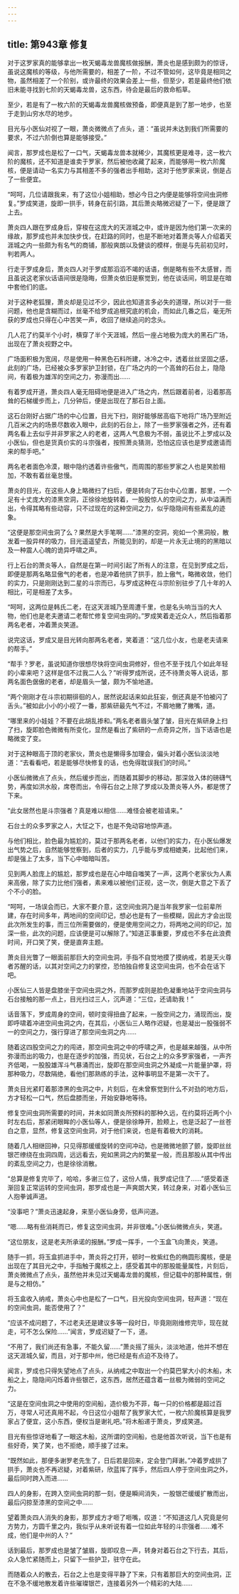 ```yaml
---
---
---
```

title: 第943章 修复
---



对于这罗家真的能够拿出一枚天蝎毒龙兽魔核做报酬，萧炎也是感到颇为的惊讶，虽说这魔核的等级，与他所需要的，相差了一阶，不过不管如何，这毕竟是相同之物，虽然相差了一个阶别，或许最终的效果会差上一些，但至少，若是最终他们依旧未能寻找到七阶的天蝎毒龙兽，这东西，待会是最后的救命稻草。

至少，若是有了一枚六阶的天蝎毒龙兽魔核做预备，即便真是到了那一地步，也至于走到山穷水尽的地步。

目光与小医仙对视了一眼，萧炎微微点了点头，道：“虽说并未达到我们所需要的要求，不过六阶倒也算是能够接受。”

闻言，那罗成也是松了一口气，天蝎毒龙兽本就稀少，其魔核更是难寻，这一枚六阶的魔核，还不知道是谁卖于罗家，然后被他收藏了起来，而能够用一枚六阶魔核，便是请动一名实力与其相差不多的强者出手相助，这对于他罗家来说，倒是占了一些便宜。

“呵呵，几位请跟我来，有了这位小姐相助，想必今日之内便是能够将空间虫洞修复。”罗成笑道，旋即一拱手，转身在前引路，其后萧炎略微迟疑了一下，便是跟了上去。

萧炎四人跟在罗成身后，穿梭在这庞大的天涯城之中，或许是因为他们第一次来的缘故，那罗成也并未加快步伐，在赶路的同时，也是不断地对着萧炎等人介绍着天涯城之内一些颇为有名气的商铺，那般爽朗以及健谈的模样，倒是与先前初见时，判若两人。

行走于罗成身后，萧炎四人对于罗成那滔滔不竭的话语，倒是略有些不太感冒，而且虽说这老家伙话语间很是隐晦，但萧炎依旧是察觉到，他在谈话间，明显是在暗中套他们的底。

对于这种老狐狸，萧炎却是见过不少，因此也知道言多必失的道理，所以对于一些问题，他也是含糊而过，丝毫不给罗成追根究底的机会，而如此几番之后，毫无所获的罗成也只得在心中苦笑一声，收回了继续追问的念头。

几人花了约莫半个小时，横穿了半个天涯城，然后一座占地极为庞大的黑石广场，出现在了萧炎视野之中。

广场面积极为宽阔，尽是使用一种黑色石料所建，冰冷之中，透着丝丝坚固之感，此刻的广场，已经被众多罗家护卫封锁，在广场之内的一个高耸的石台上，隐隐间，有着极为雄浑的空间之力，弥漫而出……

有着罗成开道，萧炎四人毫无阻碍地便是进入广场之内，然后跟着前者，沿着那高耸的石梯缓步而上，几分钟后，便是出现在了那石台上面。

这石台刚好占据广场的中心位置，目光下扫，刚好能够居高临下地将广场乃至附近几百米之内的场景尽数收入眼中，此刻的石台上，除了一些罗家强者之外，还有着两名看上去似乎并非罗家之人的老者，这两人气息极为不弱，虽说比不上罗成以及小医仙，但也是货真价实的斗宗强者，按照萧炎猜测，恐怕这应该也是罗成邀请而来的帮手吧。”

两名老者面色冷漠，眼中隐约透着许些傲气，而周围的那些罗家之人也是笑脸相加，不敢有着丝毫怠慢。

萧炎的目光，在这些人身上略微扫了扫后，便是转向了石台中心位置，那里，一个足有十丈庞大的漆黑空洞，正徐徐地旋转着，一股股惊人的空间之力，从中溢满而出，令得其略有些动容，只不过现在的这种空间之力，似乎隐隐间有些紊乱的迹象。

“这便是那空间虫洞了么？果然是大手笔啊……”漆黑的空洞，宛如一个黑洞般，散发着一股异样的吸力，目光遥遥望去，所能见到的，却是一片永无止境的的黑暗以及一种震人心魄的诡异呼啸之声。

行上石台的萧炎等人，自然是在第一时间引起了所有人的注意，在见到罗成之后，即便是那两名略显傲气的老者，也是冲着他拱了拱手，脸上傲气，略微收敛，他们的实力，只是刚刚达到二星的斗宗而已，与罗成这种在斗宗阶别驻步了几十年的人相比，可是相差了太多。

“呵呵，这两位是韩氏二老，在这天涯城乃至周遭千里，也是名头响当当的大人物，他们也是老夫邀请二老帮忙修复空间虫洞的。”罗成笑着走近众人，然后指着那两名老者，冲着萧炎笑道。

说完这话，罗成又是目光转向那两名老者，笑着道：“这几位小友，也是老夫请来的帮手。”

“帮手？罗老，虽说知道你很想尽快将空间虫洞修好，但也不至于找几个如此年轻的小辈来吧？这样是信不过我二人么？”听得罗成所说，还不待萧炎等人说话，那两名面色倨傲的老者，却是眉头一皱，颇为不愉地道。

“两个刚刚才在斗宗初期徘徊的人，居然说起话来如此狂妄，倒还真是不怕被闪了舌头。”被如此小小的小视了一番，那紫研最先气不过，不屑地撇了撇嘴，道。

“哪里来的小娃娃？不要在此胡乱掺和。”两名老者眉头皱了皱，目光在紫研身上扫了扫，旋即脸色微微有所变化，显然是看出了紫研的一点奇异之所，当下话语也是略微变了变。

对于这种眼高于顶的老家伙，萧炎也是懒得多加理会，偏头对着小医仙淡淡地道：“去看看吧，若是能够尽快修复的话，也免得耽误我们的时间。”

小医仙微微点了点头，然后缓步而出，而随着其脚步的移动，那深敛入体的磅礴气势，再度如洪水般，席卷而出，令得石台之上除了罗成以及萧炎等人外，都是愣了下来。

“此女居然也是斗宗强者？真是难以相信……难怪会被老祖请来。”

石台土的众多罗家之人，大怔之下，也是不免动容地惊声道。

与他们相比，脸色最为尴尬的，莫过于那两名老者，以他们的实力，在小医仙爆发出气势之后，自然能够觉察到，后者的实力，几乎能与罗成相媲美，比起他们来，却是强上了太多，当下心中暗暗叫苦。

见到两人脸庞上的尴尬，那罗成也是在心中暗自嗤笑了一声，这两个老家伙为人素来高傲，除了实力比他们强者，素来难以被他们正视，这一次，倒是大意之下丢了个不小的脸。

“呵呵，一场误会而已，大家不要介意，这空间虫洞乃是当年我罗家一位前辈所建，存在时间多年，两地间的空间印记，想必也是有了一些模糊，因此方才会出现此次所发生的事，而三位所需要做的，便是使用空间之力，将两地之间的印记，加深一些，此次的问题，应该便是可以解除了。”知道正事重要，罗成也不多在此浪费时间，开口笑了笑，便是直奔主题。

萧炎目光瞥了一眼面前那巨大的空间虫洞，手指不自觉地摸了摸纳戒，若是天火尊者苏醒的话，以其对空间之力的掌控，恐怕独自修复这空间虫洞，也不会在话下吧。

小医仙三人皆是盘膝坐于空间虫洞之外，而那罗成则是脸色凝重地站于空间虫洞与石台接触的那一点上，目光扫过三人，沉声道：“三位，还请助我！”

话音落下，罗成周身的空间，顿时变得扭曲了起来，一股空间之力，涌现而出，旋即呼啸着冲进空间虫洞之内，在其后，小医仙三人略作迟疑，也是凝出一股强弱不一的空间之力，强行穿进了那空间虫洞之内……

随着这四股空间之力的闯进，那空间虫洞之中的呼啸之声，也是越来越强，从中所弥漫而出的吸力，也是在逐步的加强，而见状，石台之上的众多罗家强者，一声齐齐低喝，一股股雄浑斗气暴涌而出，旋即在那空间虫洞之外凝成一片能量护罩，将那种吸力，尽数隔绝，看他们那熟练的手法，这种事明显不是第一次干了。

萧炎目光紧盯着那漆黑的虫洞之中，片刻后，在未曾察觉到什么不对劲的地方后，方才轻松一口气，然后盘膝而坐，开始安静地等待。

修复空间虫洞所需要的时间，并未如同萧炎所预料的那种久远，在约莫将近两个小时左右后，那紧闭眼眸的小医仙等人，便是徐徐睁开，脸颊上，也是泛起了一丝苍白之意，显然，修复这空间虫洞，对于他们来说，也是有着极大的消耗。

随着几人相继回神，只见得那缓缓旋转的空间冲动，也是微微地颤了颤，旋即丝丝银芒缭绕在虫洞四周，远远看去，宛如黑洞之内的繁星一般，而且那股从其中传出的紊乱空间之力，也是徐徐消散。

“总算是修复完毕了，哈哈，多谢三位了，这份人情，我罗成记住了……”感受着逐渐回复正常运转的空间虫洞，那罗成也是一声爽朗大笑，转过身来，对着小医仙三人抱拳诚声道。

“没事吧？”萧炎迅速起身，来至小医仙身旁，低声问道。

“嗯……略有些消耗而已，修复这空间虫洞，并非很难。”小医仙微微点头，笑道。

“这位朋友，这是老夫所承诺的报酬。”罗成一挥手，一个玉盒飞向萧炎，笑道。

随手一抓，将玉盒抓进手中，萧炎将之打开，顿时一枚紫红色的椭圆形魔核，便是出现在了其目光之中，手指触于魔核之上，感受着其中的那股能量属性，片刻后，萧炎微微点了点头，虽然他并未见过天蝎毒龙兽的魔核，但记载中的那种属性，倒是与之相仿。”

将玉盒收入纳戒，萧炎心中也是松了一口气，目光投向空间虫洞，轻声道：“现在的空间虫洞，能否使用了？”

“应该不成问题了，不过老夫还是建议多等一段时日，毕竟刚刚维修完毕，现在就走，可不怎么保险……”闻言，罗成迟疑了一下，道。

“不用了，我们尚还有急事，不能久留……”萧炎摇了摇头，淡淡地道，他并不想在这天涯城久留，而且，对于那中州，他已经是有点迫不及待了。

闻言，罗成也只得失望地点了点头，从纳戒之中取出一个约莫巴掌大小的木船，木船之上，隐隐间闪烁着许些银芒，这东西，居然还蕴含着一丝极为微弱的空间之力。

“这是在空间虫洞之中使用的空间船，造价极为不菲，每一只的价格都是超过百万，寻常人可还真用不起，今日这位小姐帮了我罗家大忙，一枚六阶魔核算是我罗家占了便宜，这小东西，便权当是谢礼吧。”将木船递于萧炎，罗成笑道。

目光有些惊讶地看了一眼这木船，这所谓的空间船，也是他首次听说，当下也是有些好奇，笑了笑，也不拒绝，顺手接了过来。

“既然如此，那便多谢罗老先生了，日后若是回来，定会登门拜谢。”冲着罗成拱了拱手，萧炎也不再迟疑，对着紫研，欣蓝挥了挥手，然后四人停于空间虫洞之外，最后同时跨入而进……

四人的身影，在跨入空间虫洞的那一刻，便是瞬间消失，一股银芒缓缓扩散而出，最后闪掠至漆黑的空间之中……

望着萧炎四人消失的身影，那罗成方才咂了咂嘴，叹道：“不知道这几人究竟是何方势力，方圆千里之内，我似乎从未听说有着一位如此年轻的斗宗强者……难不成，他们是中州的人？”

话到最后，那罗成也是皱了皱眉，旋即叹息一声，转身对着石台之下行去，其后，众人急忙紧随而上，只留下一些护卫，驻守在此。

而随着众人的散去，石台之上也是变得平静了下来，只有着那巨大的空间虫洞，正在不急不缓地散发着许些璀璨银芒，连接着另外一个精彩的大陆……